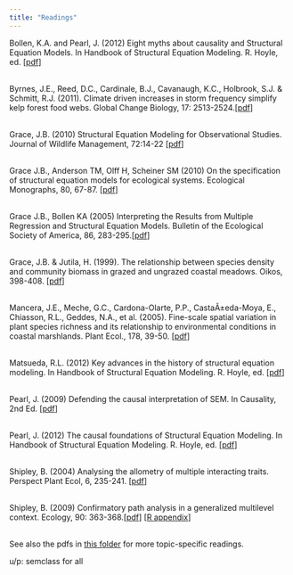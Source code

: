 ```yaml
---
title: "Readings"
---
```


Bollen, K.A. and Pearl, J. (2012) Eight myths about causality and Structural Equation Models. In Handbook of Structural Equation Modeling.  R. Hoyle, ed. [<a href="https://www.dropbox.com/s/lgswz91qajqaxk9/bollen%20and%20pearl%208%20myths%20about%20sem.pdf?dl=0f">pdf</a>]<br /><br />

Byrnes, J.E., Reed, D.C., Cardinale, B.J., Cavanaugh, K.C., Holbrook, S.J. & Schmitt, R.J. (2011). Climate driven increases in storm frequency simplify kelp forest food webs. Global Change Biology, 17: 2513-2524.[<a href="https://www.dropbox.com/s/ozpuewrwxgtjekx/Byrnes%20et%20al%202011%20GCB.pdf?dl=0">pdf</a>]
<br /><br />

Grace, J.B.  (2010) Structural Equation Modeling for Observational Studies.  Journal of Wildlife Management, 72:14-22 [<a href="https://www.dropbox.com/s/mk3uhtvnua26y6x/Grace%202010%20Journal%20of%20Wildlife%20Research.pdf?dl=0">pdf</a>]
<br /><br />

Grace J.B., Anderson TM, Olff H, Scheiner SM (2010) On the specification of structural equation models for ecological systems. Ecological Monographs, 80, 67-87. [<a href="https://www.dropbox.com/s/zbj2h646z00daxx/Grace%20et%20al%202010%20Ecol%20Monogr.pdf?dl=0">pdf</a>]
<br /><br />

Grace J.B., Bollen KA (2005) Interpreting the Results from Multiple Regression and Structural Equation Models. Bulletin of the Ecological Society of America, 86, 283-295.[<a href="https://www.dropbox.com/s/s625kis90k33hxn/Grace%20%26%20Bollen%202005%20Bull%20Ecol%20Soc%20Amer.pdf?dl=0">pdf</a>]
<br /><br />

Grace, J.B. & Jutila, H. (1999). The relationship between species density and community biomass in grazed and ungrazed coastal meadows. Oikos, 398-408. [<a href="https://www.dropbox.com/s/e247jogjhwiyfrw/Grace%20and%20Jutila%201999.pdf?dl=0">pdf</a>]<br /><br />

Mancera, J.E., Meche, G.C., Cardona-Olarte, P.P., CastaÃ±eda-Moya, E., Chiasson, R.L., Geddes, N.A., et al. (2005). Fine-scale spatial variation in plant species richness and its relationship to environmental conditions in coastal marshlands. Plant Ecol., 178, 39-50. [<a href="https://www.dropbox.com/s/yjjvo29w8k5z2ps/Mancera%26%262005.pdf?dl=0">pdf</a>]<br /><br />

Matsueda, R.L.  (2012)  Key advances in the history of structural equation modeling.  In Handbook of Structural Equation Modeling.  R. Hoyle, ed. [<a href="https://www.dropbox.com/s/a2y7z4pmfda1qwq/Matsueda%202012%20history.pdf?dl=0">pdf</a>]
<br /><br />

Pearl, J. (2009) Defending the causal interpretation of SEM. In Causality, 2nd Ed. [<a href="https://www.dropbox.com/s/jlfdwp2hnjbtuuh/pearl%20defending%20sem.pdf?dl=0">pdf</a>]
<br /><br />

Pearl, J. (2012) The causal foundations of Structural Equation Modeling. In Handbook of Structural Equation Modeling.  R. Hoyle, ed. [<a href="https://www.dropbox.com/s/gzfg9rkgrsiuxz8/pearl-causal-lecture.pdf?dl=0">pdf</a>]
<br /><br />

Shipley, B. (2004) Analysing the allometry of multiple interacting traits. Perspect Plant Ecol, 6, 235-241. [<a href="https://www.dropbox.com/s/4t5c96xtaqs5wi2/shipley%202004%20dsep%20allometry.pdf?dl=0">pdf</a>]
<br /><br />

Shipley, B. (2009) Confirmatory path analysis in a generalized multilevel context. Ecology, 90: 363-368.[<a href="https://www.dropbox.com/s/l7sbk8majg81e9h/Shipley%202009%20dsep%20with%20multilevel%20models.pdf?dl=0">pdf</a>] [<a href="https://www.dropbox.com/s/adljel9tqeqw5j2/Shipley%202009%20R%20example.pdf?dl=0">R appendix</a>]
<br /><br />

See also the pdfs in <a href="http://byrneslab.net/classes/sem_pdfs">this folder</a> for more topic-specific readings.

u/p: semclass for all